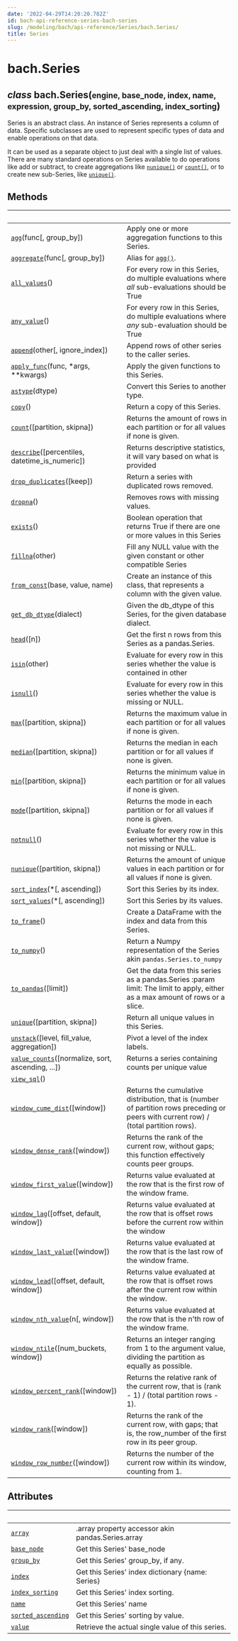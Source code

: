 ```yaml
---
date: '2022-04-29T14:20:20.782Z'
id: bach-api-reference-series-bach-series
slug: /modeling/bach/api-reference/Series/bach.Series/
title: Series
---
```


# bach.Series

<div class="class">
<h2 class="signature-method"><span class="type-annotation"><em>class</em></span> <span class="additional-name">bach.</span><span class="name">Series(</span><small class="parameter-list"><span class="parameter" id="engine">engine</span>, <span class="parameter" id="base_node">base_node</span>, <span class="parameter" id="index">index</span>, <span class="parameter" id="name">name</span>, <span class="parameter" id="expression">expression</span>, <span class="parameter" id="group_by">group_by</span>, <span class="parameter" id="sorted_ascending">sorted_ascending</span>, <span class="parameter" id="index_sorting">index_sorting</span></small>)</h2>


<div class="content">

Series is an abstract class. An instance of Series represents a column of data. Specific subclasses are
used to represent specific types of data and enable operations on that data.

It can be used as a separate object to just deal with a single list of values. There are many standard
operations on Series available to do operations like add or subtract, to create aggregations like
[`nunique()`](/docs/modeling/bach/api-reference/Series/bach.Series.nunique/#bach.Series.nunique) or [`count()`](/docs/modeling/bach/api-reference/Series/bach.Series.count/#bach.Series.count), or to create new sub-Series, like [`unique()`](/docs/modeling/bach/api-reference/Series/bach.Series.unique/#bach.Series.unique).

## Methods

| &nbsp;                                            | &nbsp;                                                                                                                                      |
| ------------------------------------------------- | ------------------------------------------------------------------------------------------------------------------------------------------ |
| [`agg`](/docs/modeling/bach/api-reference/Series/bach.Series.agg/#bach.Series.agg)(func[, group_by])                             | Apply one or more aggregation functions to this Series.                                                                                     |
| [`aggregate`](/docs/modeling/bach/api-reference/Series/bach.Series.aggregate/#bach.Series.aggregate)(func[, group_by])                       | Alias for [`agg()`](/docs/modeling/bach/api-reference/Series/bach.Series.agg/#bach.Series.agg).                                                                                                                            |
| [`all_values`](/docs/modeling/bach/api-reference/Series/bach.Series.all-values/#bach.Series.all-values)()                                      | For every row in this Series, do multiple evaluations where _all_ sub-evaluations should be True                                            |
| [`any_value`](/docs/modeling/bach/api-reference/Series/bach.Series.any-value/#bach.Series.any-value)()                                       | For every row in this Series, do multiple evaluations where _any_ sub-evaluation should be True                                             |
| [`append`](/docs/modeling/bach/api-reference/Series/bach.Series.append/#bach.Series.append)(other[, ignore_index])                     | Append rows of other series to the caller series.                                                                                           |
| [`apply_func`](/docs/modeling/bach/api-reference/Series/bach.Series.apply-func/#bach.Series.apply-func)(func, \*args, \*\*kwargs)                 | Apply the given functions to this Series.                                                                                                   |
| [`astype`](/docs/modeling/bach/api-reference/Series/bach.Series.astype/#bach.Series.astype)(dtype)                                     | Convert this Series to another type.                                                                                                        |
| [`copy`](/docs/modeling/bach/api-reference/Series/bach.Series.copy/#bach.Series.copy)()                                            | Return a copy of this Series.                                                                                                               |
| [`count`](/docs/modeling/bach/api-reference/Series/bach.Series.count/#bach.Series.count)([partition, skipna])                        | Returns the amount of rows in each partition or for all values if none is given.                                                            |
| [`describe`](/docs/modeling/bach/api-reference/Series/bach.Series.describe/#bach.Series.describe)([percentiles, datetime_is_numeric])      | Returns descriptive statistics, it will vary based on what is provided                                                                      |
| [`drop_duplicates`](/docs/modeling/bach/api-reference/Series/bach.Series.drop-duplicates/#bach.Series.drop-duplicates)([keep])                           | Return a series with duplicated rows removed.                                                                                               |
| [`dropna`](/docs/modeling/bach/api-reference/Series/bach.Series.dropna/#bach.Series.dropna)()                                          | Removes rows with missing values.                                                                                                           |
| [`exists`](/docs/modeling/bach/api-reference/Series/bach.Series.exists/#bach.Series.exists)()                                          | Boolean operation that returns True if there are one or more values in this Series                                                          |
| [`fillna`](/docs/modeling/bach/api-reference/Series/bach.Series.fillna/#bach.Series.fillna)(other)                                     | Fill any NULL value with the given constant or other compatible Series                                                                      |
| [`from_const`](/docs/modeling/bach/api-reference/Series/bach.Series.from-const/#bach.Series.from-const)(base, value, name)                     | Create an instance of this class, that represents a column with the given value.                                                            |
| [`get_db_dtype`](/docs/modeling/bach/api-reference/Series/bach.Series.get-db-dtype/#bach.Series.get-db-dtype)(dialect)                             | Given the db_dtype of this Series, for the given database dialect.                                                                          |
| [`head`](/docs/modeling/bach/api-reference/Series/bach.Series.head/#bach.Series.head)([n])                                         | Get the first n rows from this Series as a pandas.Series.                                                                                   |
| [`isin`](/docs/modeling/bach/api-reference/Series/bach.Series.isin/#bach.Series.isin)(other)                                       | Evaluate for every row in this series whether the value is contained in other                                                               |
| [`isnull`](/docs/modeling/bach/api-reference/Series/bach.Series.isnull/#bach.Series.isnull)()                                          | Evaluate for every row in this series whether the value is missing or NULL.                                                                 |
| [`max`](/docs/modeling/bach/api-reference/Series/bach.Series.max/#bach.Series.max)([partition, skipna])                          | Returns the maximum value in each partition or for all values if none is given.                                                             |
| [`median`](/docs/modeling/bach/api-reference/Series/bach.Series.median/#bach.Series.median)([partition, skipna])                       | Returns the median in each partition or for all values if none is given.                                                                    |
| [`min`](/docs/modeling/bach/api-reference/Series/bach.Series.min/#bach.Series.min)([partition, skipna])                          | Returns the minimum value in each partition or for all values if none is given.                                                             |
| [`mode`](/docs/modeling/bach/api-reference/Series/bach.Series.mode/#bach.Series.mode)([partition, skipna])                         | Returns the mode in each partition or for all values if none is given.                                                                      |
| [`notnull`](/docs/modeling/bach/api-reference/Series/bach.Series.notnull/#bach.Series.notnull)()                                         | Evaluate for every row in this series whether the value is not missing or NULL.                                                             |
| [`nunique`](/docs/modeling/bach/api-reference/Series/bach.Series.nunique/#bach.Series.nunique)([partition, skipna])                      | Returns the amount of unique values in each partition or for all values if none is given.                                                   |
| [`sort_index`](/docs/modeling/bach/api-reference/Series/bach.Series.sort-index/#bach.Series.sort-index)(\*[, ascending])                        | Sort this Series by its index.                                                                                                              |
| [`sort_values`](/docs/modeling/bach/api-reference/Series/bach.Series.sort-values/#bach.Series.sort-values)(\*[, ascending])                       | Sort this Series by its values.                                                                                                             |
| [`to_frame`](/docs/modeling/bach/api-reference/Series/bach.Series.to-frame/#bach.Series.to-frame)()                                        | Create a DataFrame with the index and data from this Series.                                                                                |
| [`to_numpy`](/docs/modeling/bach/api-reference/Series/bach.Series.to-numpy/#bach.Series.to-numpy)()                                        | Return a Numpy representation of the Series akin `pandas.Series.to_numpy`                                                                     |
| [`to_pandas`](/docs/modeling/bach/api-reference/Series/bach.Series.to-pandas/#bach.Series.to-pandas)([limit])                                | Get the data from this series as a pandas.Series :param limit: The limit to apply, either as a max amount of rows or a slice.               |
| [`unique`](/docs/modeling/bach/api-reference/Series/bach.Series.unique/#bach.Series.unique)([partition, skipna])                       | Return all unique values in this Series.                                                                                                    |
| [`unstack`](/docs/modeling/bach/api-reference/Series/bach.Series.unstack/#bach.Series.unstack)([level, fill_value, aggregation])         | Pivot a level of the index labels.                                                                                                          |
| [`value_counts`](/docs/modeling/bach/api-reference/Series/bach.Series.value-counts/#bach.Series.value-counts)([normalize, sort, ascending, ...])   | Returns a series containing counts per unique value                                                                                         |
| [`view_sql`](/docs/modeling/bach/api-reference/Series/bach.Series.view-sql/#bach.Series.view-sql)()                                        |                                                                                                                                             |
| [`window_cume_dist`](/docs/modeling/bach/api-reference/Series/bach.Series.window-cume-dist/#bach.Series.window-cume-dist)([window])                        | Returns the cumulative distribution, that is (number of partition rows preceding or peers with current row) / (total partition rows).       |
| [`window_dense_rank`](/docs/modeling/bach/api-reference/Series/bach.Series.window-dense-rank/#bach.Series.window-dense-rank)([window])                       | Returns the rank of the current row, without gaps; this function effectively counts peer groups.                                            |
| [`window_first_value`](/docs/modeling/bach/api-reference/Series/bach.Series.window-first-value/#bach.Series.window-first-value)([window])                      | Returns value evaluated at the row that is the first row of the window frame.                                                               |
| [`window_lag`](/docs/modeling/bach/api-reference/Series/bach.Series.window-lag/#bach.Series.window-lag)([offset, default, window])             | Returns value evaluated at the row that is offset rows before the current row within the window                                             |
| [`window_last_value`](/docs/modeling/bach/api-reference/Series/bach.Series.window-last-value/#bach.Series.window-last-value)([window])                       | Returns value evaluated at the row that is the last row of the window frame.                                                                |
| [`window_lead`](/docs/modeling/bach/api-reference/Series/bach.Series.window-lead/#bach.Series.window-lead)([offset, default, window])            | Returns value evaluated at the row that is offset rows after the current row within the window.                                             |
| [`window_nth_value`](/docs/modeling/bach/api-reference/Series/bach.Series.window-nth-value/#bach.Series.window-nth-value)(n[, window])                     | Returns value evaluated at the row that is the n'th row of the window frame.                                                                |
| [`window_ntile`](/docs/modeling/bach/api-reference/Series/bach.Series.window-ntile/#bach.Series.window-ntile)([num_buckets, window])               | Returns an integer ranging from 1 to the argument value, dividing the partition as equally as possible.                                     |
| [`window_percent_rank`](/docs/modeling/bach/api-reference/Series/bach.Series.window-percent-rank/#bach.Series.window-percent-rank)([window])                     | Returns the relative rank of the current row, that is (rank - 1) / (total partition rows - 1).                                              |
| [`window_rank`](/docs/modeling/bach/api-reference/Series/bach.Series.window-rank/#bach.Series.window-rank)([window])                             | Returns the rank of the current row, with gaps; that is, the row_number of the first row in its peer group.                                 |
| [`window_row_number`](/docs/modeling/bach/api-reference/Series/bach.Series.window-row-number/#bach.Series.window-row-number)([window])                       | Returns the number of the current row within its window, counting from 1.                                                                   |

## Attributes

| &nbsp;                                            | &nbsp;                                                                                                                                      |
| ------------------------------------------------- | ------------------------------------------------------------------------------------------------------------------------------------------ |
| [`array`](/docs/modeling/bach/api-reference/Series/bach.Series.array/#bach.Series.array)                                             | .array property accessor akin pandas.Series.array                                                                                           |
| [`base_node`](/docs/modeling/bach/api-reference/Series/bach.Series.base-node/#bach.Series.base-node)                                         | Get this Series' base_node                                                                                                                  |
| [`group_by`](/docs/modeling/bach/api-reference/Series/bach.Series.group-by/#bach.Series.group-by)                                          | Get this Series' group_by, if any.                                                                                                          |
| [`index`](/docs/modeling/bach/api-reference/Series/bach.Series.index/#bach.Series.index)                                             | Get this Series' index dictionary {name: Series}                                                                                            |
| [`index_sorting`](/docs/modeling/bach/api-reference/Series/bach.Series.index-sorting/#bach.Series.index-sorting)                                     | Get this Series' index sorting.                                                                                                             |
| [`name`](/docs/modeling/bach/api-reference/Series/bach.Series.name/#bach.Series.name)                                              | Get this Series' name                                                                                                                       |
| [`sorted_ascending`](/docs/modeling/bach/api-reference/Series/bach.Series.sorted-ascending/#bach.Series.sorted-ascending)                                  | Get this Series' sorting by value.                                                                                                          |
| [`value`](/docs/modeling/bach/api-reference/Series/bach.Series.value/#bach.Series.value)                                             | Retrieve the actual single value of this series.                                                                                            |


</div>

</div>

